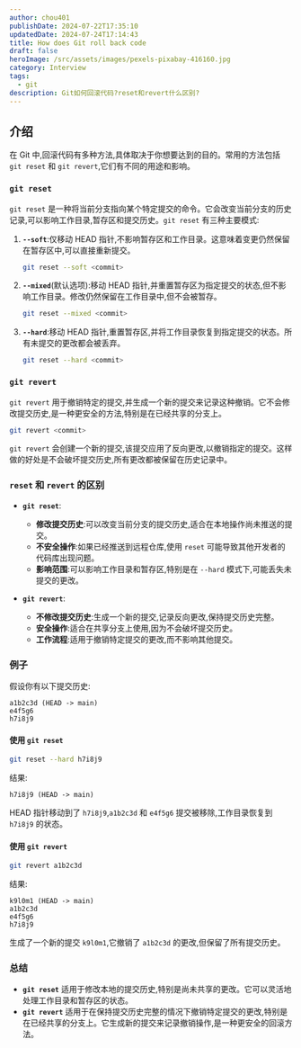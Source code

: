 ```yaml
---
author: chou401
publishDate: 2024-07-22T17:35:10
updatedDate: 2024-07-24T17:14:43
title: How does Git roll back code
draft: false
heroImage: /src/assets/images/pexels-pixabay-416160.jpg
category: Interview
tags:
  - git
description: Git如何回滚代码?reset和revert什么区别?
---
```


## 介绍

在 Git 中,回滚代码有多种方法,具体取决于你想要达到的目的。常用的方法包括 `git reset` 和 `git revert`,它们有不同的用途和影响。

### `git reset`

`git reset` 是一种将当前分支指向某个特定提交的命令。它会改变当前分支的历史记录,可以影响工作目录,暂存区和提交历史。`git reset` 有三种主要模式:

1. **`--soft`**:仅移动 HEAD 指针,不影响暂存区和工作目录。这意味着变更仍然保留在暂存区中,可以直接重新提交。

   ```sh
   git reset --soft <commit>
   ```

2. **`--mixed`**(默认选项):移动 HEAD 指针,并重置暂存区为指定提交的状态,但不影响工作目录。修改仍然保留在工作目录中,但不会被暂存。

   ```sh
   git reset --mixed <commit>
   ```

3. **`--hard`**:移动 HEAD 指针,重置暂存区,并将工作目录恢复到指定提交的状态。所有未提交的更改都会被丢弃。
   ```sh
   git reset --hard <commit>
   ```

### `git revert`

`git revert` 用于撤销特定的提交,并生成一个新的提交来记录这种撤销。它不会修改提交历史,是一种更安全的方法,特别是在已经共享的分支上。

```sh
git revert <commit>
```

`git revert` 会创建一个新的提交,该提交应用了反向更改,以撤销指定的提交。这样做的好处是不会破坏提交历史,所有更改都被保留在历史记录中。

### `reset` 和 `revert` 的区别

- **`git reset`**:

  - **修改提交历史**:可以改变当前分支的提交历史,适合在本地操作尚未推送的提交。
  - **不安全操作**:如果已经推送到远程仓库,使用 `reset` 可能导致其他开发者的代码库出现问题。
  - **影响范围**:可以影响工作目录和暂存区,特别是在 `--hard` 模式下,可能丢失未提交的更改。

- **`git revert`**:
  - **不修改提交历史**:生成一个新的提交,记录反向更改,保持提交历史完整。
  - **安全操作**:适合在共享分支上使用,因为不会破坏提交历史。
  - **工作流程**:适用于撤销特定提交的更改,而不影响其他提交。

### 例子

假设你有以下提交历史:

```
a1b2c3d (HEAD -> main)
e4f5g6
h7i8j9
```

#### 使用 `git reset`

```sh
git reset --hard h7i8j9
```

结果:

```
h7i8j9 (HEAD -> main)
```

HEAD 指针移动到了 `h7i8j9`,`a1b2c3d` 和 `e4f5g6` 提交被移除,工作目录恢复到 `h7i8j9` 的状态。

#### 使用 `git revert`

```sh
git revert a1b2c3d
```

结果:

```
k9l0m1 (HEAD -> main)
a1b2c3d
e4f5g6
h7i8j9
```

生成了一个新的提交 `k9l0m1`,它撤销了 `a1b2c3d` 的更改,但保留了所有提交历史。

### 总结

- **`git reset`** 适用于修改本地的提交历史,特别是尚未共享的更改。它可以灵活地处理工作目录和暂存区的状态。
- **`git revert`** 适用于在保持提交历史完整的情况下撤销特定提交的更改,特别是在已经共享的分支上。它生成新的提交来记录撤销操作,是一种更安全的回滚方法。
